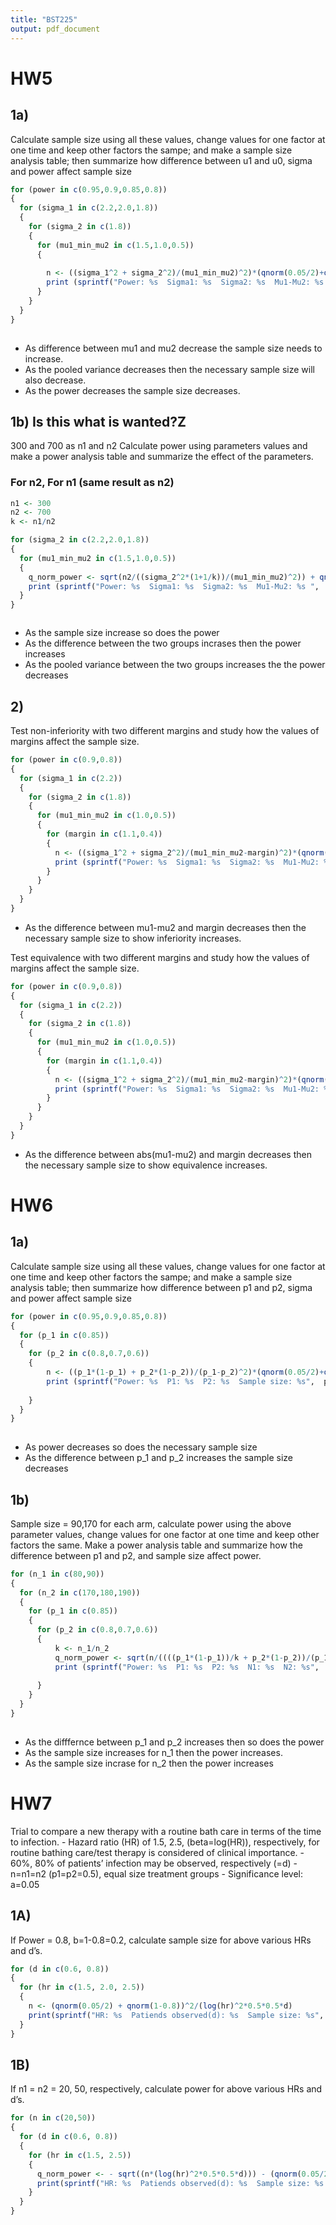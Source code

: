 ```yaml
---
title: "BST225"
output: pdf_document
---
```


# HW5
## 1a)
Calculate sample size using all these values, change values for one factor at one time and keep other factors the sampe; and make a sample size analysis table; then summarize how difference between u1 and u0, sigma and power affect sample size
```r
for (power in c(0.95,0.9,0.85,0.8))
{
  for (sigma_1 in c(2.2,2.0,1.8))
  {
    for (sigma_2 in c(1.8))
    {
      for (mu1_min_mu2 in c(1.5,1.0,0.5))
      {
        
        n <- ((sigma_1^2 + sigma_2^2)/(mu1_min_mu2)^2)*(qnorm(0.05/2)+qnorm(1-power))^2
        print (sprintf("Power: %s  Sigma1: %s  Sigma2: %s  Mu1-Mu2: %s  Sample size: %s",  power, sigma_1, sigma_2, mu1_min_mu2, round(n)))
      }
    }
  }
}
  
```
- As difference between mu1 and mu2 decrease the sample size needs to increase. 
- As the pooled variance decreases then the necessary sample size will also decrease. 
- As the power decreases the sample size decreases. 


## 1b) Is this what is wanted?Z
300 and 700 as n1 and n2
Calculate power using parameters values and make a power analysis table and summarize the effect of the parameters. 

### For n2, For n1 (same result as n2)

```r
n1 <- 300
n2 <- 700
k <- n1/n2

for (sigma_2 in c(2.2,2.0,1.8))
{
  for (mu1_min_mu2 in c(1.5,1.0,0.5))
  {  
    q_norm_power <- sqrt(n2/((sigma_2^2*(1+1/k))/(mu1_min_mu2)^2)) + qnorm(0.05/2)
    print (sprintf("Power: %s  Sigma1: %s  Sigma2: %s  Mu1-Mu2: %s ",  pnorm(q_norm_power), sigma_1, sigma_2, mu1_min_mu2))
  }
}  



```
- As the sample size increase so does the power
- As the difference between the two groups incrases then the power increases
- As the pooled variance between the two groups increases the the power decreases




## 2)
Test non-inferiority with two different margins and study how the values of margins affect the sample size. 
```r
for (power in c(0.9,0.8))
{
  for (sigma_1 in c(2.2))
  {
    for (sigma_2 in c(1.8))
    {
      for (mu1_min_mu2 in c(1.0,0.5))
      {
        for (margin in c(1.1,0.4))
        {
          n <- ((sigma_1^2 + sigma_2^2)/(mu1_min_mu2-margin)^2)*(qnorm(0.05/2)+qnorm(1-power))^2
          print (sprintf("Power: %s  Sigma1: %s  Sigma2: %s  Mu1-Mu2: %s  Sample size: %s  Margin: %s",  power, sigma_1, sigma_2, mu1_min_mu2, round(n), margin))
        }
      }
    }
  }
}
```
- As the difference between mu1-mu2 and margin decreases then the necessary sample size to show inferiority increases.

Test equivalence with two different margins and study how the values of margins affect the sample size. 
```r
for (power in c(0.9,0.8))
{
  for (sigma_1 in c(2.2))
  {
    for (sigma_2 in c(1.8))
    {
      for (mu1_min_mu2 in c(1.0,0.5))
      {
        for (margin in c(1.1,0.4))
        {
          n <- ((sigma_1^2 + sigma_2^2)/(mu1_min_mu2-margin)^2)*(qnorm(0.05/2)+qnorm((1-power)/2))^2
          print (sprintf("Power: %s  Sigma1: %s  Sigma2: %s  Mu1-Mu2: %s  Sample size: %s  Margin: %s",  power, sigma_1, sigma_2, mu1_min_mu2, round(n), margin))
        }
      }
    }
  }
}
```
- As the difference between abs(mu1-mu2) and margin decreases then the necessary sample size to show equivalence increases.




# HW6

## 1a)
Calculate sample size using all these values, change values for one factor at one time and keep other factors the sampe; and make a sample size analysis table; then summarize how difference between p1 and p2, sigma and power affect sample size
```r
for (power in c(0.95,0.9,0.85,0.8))
{
  for (p_1 in c(0.85))
  {
    for (p_2 in c(0.8,0.7,0.6))
    {
        n <- ((p_1*(1-p_1) + p_2*(1-p_2))/(p_1-p_2)^2)*(qnorm(0.05/2)+qnorm(1-power))^2
        print (sprintf("Power: %s  P1: %s  P2: %s  Sample size: %s",  power, p_1, p_2, round(n)))
    
    }
  }
}
  
```
- As power decreases so does the necessary sample size
- As the difference between p_1 and p_2 increases the sample size decreases


## 1b)
Sample size = 90,170  for each arm, calculate power using the above parameter values, change values for one factor at one time and keep other factors the same. Make a power analysis table and summarize how the difference between p1 and p2, and sample size affect power. 

```r
for (n_1 in c(80,90))
{
  for (n_2 in c(170,180,190))
  {
    for (p_1 in c(0.85))
    {
      for (p_2 in c(0.8,0.7,0.6))
      {
          k <- n_1/n_2
          q_norm_power <- sqrt(n/((((p_1*(1-p_1))/k + p_2*(1-p_2))/(p_1-p_2)^2))) + qnorm(0.05/2)
          print (sprintf("Power: %s  P1: %s  P2: %s  N1: %s  N2: %s",  pnorm(q_norm_power), p_1, p_2, n_1, n_2))
      
      }
    }    
  }
}
  
```

- As the difffernce between p_1 and p_2 increases then so does the power
- As the sample size increases for n_1 then the power increases.
- As the sample size incrase for n_2 then the power increases






# HW7 
Trial to compare a new therapy with a routine bath care in terms of the time to infection.
- Hazard ratio (HR) of 1.5, 2.5, (beta=log(HR)), respectively, for routine bathing care/test therapy is considered of clinical importance.
- 60%, 80% of patients’ infection may be observed, respectively (=d)
- n=n1=n2 (p1=p2=0.5), equal size treatment groups
- Significance level: a=0.05

## 1A)
If Power = 0.8, b=1-0.8=0.2, calculate sample size for above various HRs and d’s.
```r
for (d in c(0.6, 0.8))
{
  for (hr in c(1.5, 2.0, 2.5))
  {
    n <- (qnorm(0.05/2) + qnorm(1-0.8))^2/(log(hr)^2*0.5*0.5*d)
    print(sprintf("HR: %s  Patiends observed(d): %s  Sample size: %s", hr, d, n))
  }    
}

```


## 1B)
If n1 = n2 = 20, 50, respectively, calculate power for above various HRs and d’s.
```r
for (n in c(20,50))
{
  for (d in c(0.6, 0.8))
  {
    for (hr in c(1.5, 2.5))
    {
      q_norm_power <- - sqrt((n*(log(hr)^2*0.5*0.5*d))) - (qnorm(0.05/2))
      print(sprintf("HR: %s  Patiends observed(d): %s  Sample size: %s  Power: %s", hr, d, n, pnorm(q_norm_power)))
    }    
  }
}

```












